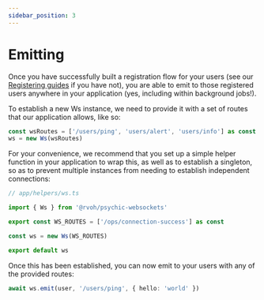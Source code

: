 ```yaml
---
sidebar_position: 3
---
```


# Emitting

Once you have successfully built a registration flow for your users (see our [Registering guides](./registering) if you have not), you are able to emit to those registered users anywhere in your application (yes, including within background jobs!).

To establish a new Ws instance, we need to provide it with a set of routes that our application allows, like so:

```ts
const wsRoutes = ['/users/ping', 'users/alert', 'users/info'] as const
ws = new Ws(wsRoutes)
```

For your convenience, we recommend that you set up a simple helper function in your application to wrap this, as well as to establish a singleton, so as to prevent multiple instances from needing to establish independent connections:

```ts
// app/helpers/ws.ts

import { Ws } from '@rvoh/psychic-websockets'

export const WS_ROUTES = ['/ops/connection-success'] as const

const ws = new Ws(WS_ROUTES)

export default ws
```

Once this has been established, you can now emit to your users with any of the provided routes:

```ts
await ws.emit(user, '/users/ping', { hello: 'world' })
```
